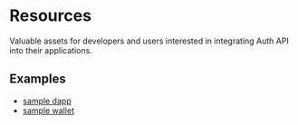 
# Resources

Valuable assets for developers and users interested in integrating Auth API into their applications.

<CloudBanner />

<!--Todo: Prettify this section-->
## Examples

- [sample dapp](https://react-auth-dapp.walletconnect.com/)
- [sample wallet](https://react-auth-wallet.walletconnect.com/)